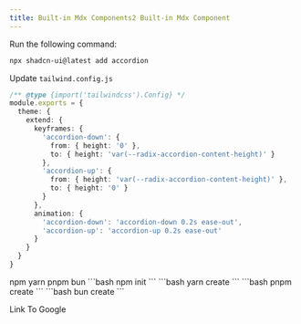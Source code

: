 ```yaml
---
title: Built-in Mdx Components2 Built-in Mdx Component
---
```


<Steps>
  <Step>Run the following command:</Step>

```bash
npx shadcn-ui@latest add accordion
```

<Step>Update `tailwind.config.js`</Step>

```ts showLineNumbers {4}
/** @type {import('tailwindcss').Config} */
module.exports = {
  theme: {
    extend: {
      keyframes: {
        'accordion-down': {
          from: { height: '0' },
          to: { height: 'var(--radix-accordion-content-height)' }
        },
        'accordion-up': {
          from: { height: 'var(--radix-accordion-content-height)' },
          to: { height: '0' }
        }
      },
      animation: {
        'accordion-down': 'accordion-down 0.2s ease-out',
        'accordion-up': 'accordion-up 0.2s ease-out'
      }
    }
  }
}
```

</Steps>

<Tabs defaultValue="npm">

<TabsList>
  <TabsTrigger value='npm'>npm</TabsTrigger>
  <TabsTrigger value='yarn'>yarn</TabsTrigger>
  <TabsTrigger value='pnpm'>pnpm</TabsTrigger>
  <TabsTrigger value='bun'>bun</TabsTrigger>
</TabsList>

<TabsContent value="npm">
```bash
npm init
```
</TabsContent>
<TabsContent value="yarn">
```bash
yarn create
```
</TabsContent>
<TabsContent value="pnpm">
```bash
pnpm create
```
</TabsContent>
<TabsContent value="bun">
```bash
bun create
```
</TabsContent>
</Tabs>

<LinkedCard href='https://www.google.com'>Link To Google</LinkedCard>
